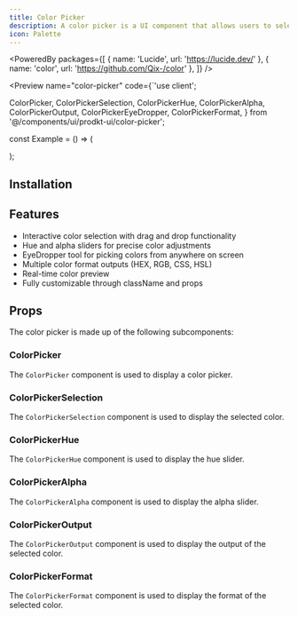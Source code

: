 ```yaml
---
title: Color Picker
description: A color picker is a UI component that allows users to select a color. It is modeled after the color picker in Figma, considered to be best in class.
icon: Palette
---
```



<PoweredBy packages={[
  { name: 'Lucide', url: 'https://lucide.dev/' },
  { name: 'color', url: 'https://github.com/Qix-/color' },
]} />

<Preview name="color-picker" code={`'use client';

  ColorPicker,
  ColorPickerSelection,
  ColorPickerHue,
  ColorPickerAlpha,
  ColorPickerOutput,
  ColorPickerEyeDropper,
  ColorPickerFormat,
} from '@/components/ui/prodkt-ui/color-picker';

const Example = () => (
  <div className="flex w-full h-screen items-center justify-center gap-4 bg-secondary">
    <ColorPicker className="w-full max-w-[300px] rounded-md border bg-background p-4 shadow-xs">
      <ColorPickerSelection />
      <div className="flex items-center gap-4">
        <ColorPickerEyeDropper />
        <div className="w-full grid gap-1">
          <ColorPickerHue />
          <ColorPickerAlpha />
        </div>
      </div>
      <div className="flex items-center gap-2">
        <ColorPickerOutput />
        <ColorPickerFormat />
      </div>
    </ColorPicker>
  </div>
);


## Installation

<Installer packageName="color-picker" />

## Features

- Interactive color selection with drag and drop functionality
- Hue and alpha sliders for precise color adjustments
- EyeDropper tool for picking colors from anywhere on screen
- Multiple color format outputs (HEX, RGB, CSS, HSL)
- Real-time color preview
- Fully customizable through className and props

## Props

The color picker is made up of the following subcomponents:

### ColorPicker

The `ColorPicker` component is used to display a color picker.

<AutoTypeTable path="node_modules/@repo/color-picker/index.tsx" name="ColorPickerProps" />

### ColorPickerSelection

The `ColorPickerSelection` component is used to display the selected color.

<AutoTypeTable path="node_modules/@repo/color-picker/index.tsx" name="ColorPickerSelectionProps" />

### ColorPickerHue

The `ColorPickerHue` component is used to display the hue slider.

<AutoTypeTable path="node_modules/@repo/color-picker/index.tsx" name="ColorPickerHueProps" />

### ColorPickerAlpha

The `ColorPickerAlpha` component is used to display the alpha slider.

<AutoTypeTable path="node_modules/@repo/color-picker/index.tsx" name="ColorPickerAlphaProps" />

### ColorPickerOutput

The `ColorPickerOutput` component is used to display the output of the selected color.

<AutoTypeTable path="node_modules/@repo/color-picker/index.tsx" name="ColorPickerOutputProps" />

### ColorPickerFormat

The `ColorPickerFormat` component is used to display the format of the selected color.

<AutoTypeTable path="node_modules/@repo/color-picker/index.tsx" name="ColorPickerFormatProps" />
